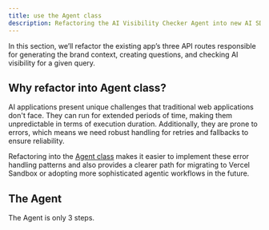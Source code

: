 ```yaml
---
title: use the Agent class
description: Refactoring the AI Visibility Checker Agent into new AI SDK features like Agent class, structured outputs, and more.
---
```


In this section, we’ll refactor the existing app’s three API routes responsible for generating the brand context, creating questions, and checking AI visibility for a given query.

## Why refactor into Agent class?

AI applications present unique challenges that traditional web applications don't face. They can run for extended periods of time, making them unpredictable in terms of execution duration. Additionally, they are prone to errors, which means we need robust handling for retries and fallbacks to ensure reliability.

Refactoring into the [Agent class](https://ai-sdk.dev/docs/agents/overview#agent-class) makes it easier to implement these error handling patterns and also provides a clearer path for migrating to Vercel Sandbox or adopting more sophisticated agentic workflows in the future.

## The Agent


The Agent is only 3 steps.


<Files>
  <Folder name="app" defaultOpen>
    <Folder name="api" defaultOpen>
      <File name="create-brand-context" />
      <File name="generate-questions" />
      <File name="check-visibility" />
    </Folder>
  </Folder>
</Files>
